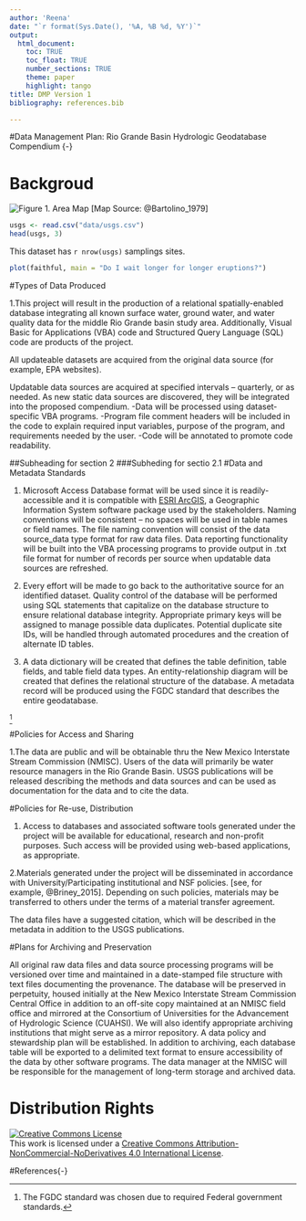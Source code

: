 ```yaml
---
author: 'Reena'
date: "`r format(Sys.Date(), '%A, %B %d, %Y')`"
output: 
  html_document:
    toc: TRUE
    toc_float: TRUE
    number_sections: TRUE
    theme: paper
    highlight: tango
title: DMP Version 1
bibliography: references.bib

---
```


#Data Management Plan: Rio Grande Basin Hydrologic Geodatabase Compendium {-}

# Backgroud {-} 

![Figure 1. Area Map](img/rio-grande-basin.png)
[Map Source: @Bartolino_1979]


```r
usgs <- read.csv("data/usgs.csv")
head(usgs, 3)
```

This dataset has `r nrow(usgs)` samplings sites.


```r
plot(faithful, main = "Do I wait longer for longer eruptions?")

```




#Types of Data Produced

1.This project will result in the production of a relational
spatially-enabled database integrating all known surface water, ground
water, and water quality data for the middle Rio Grande basin study
area. Additionally, Visual Basic for Applications (VBA) code and
Structured Query Language (SQL) code are products of the project. 

All updateable datasets are acquired from the original data source (for
example, EPA websites). 

Updatable data sources are acquired at specified intervals – quarterly, or as needed. As new static data sources are discovered, they will be integrated into the proposed compendium. 
-Data will be processed using dataset‐specific VBA programs. 
    -Program file comment headers will be included in the code to explain required input
variables, purpose of the program, and requirements needed by the user.
    -Code will be annotated to promote code readability.
    
##Subheading for section 2
###Subheding for sectio 2.1
#Data and Metadata Standards

1. Microsoft Access Database format will be used since it is
readily-accessible and it is compatible with [ESRI ArcGIS](http://www.esri.com/software/arcgis/index.html), a Geographic
Information System software package used by the stakeholders. Naming
conventions will be consistent – no spaces will be used in table names
or field names. The file naming convention will consist of the data
source\_data type format for raw data files. Data reporting
functionality will be built into the VBA processing programs to provide
output in .txt file format for number of records per source when
updatable data sources are refreshed.

1. Every effort will be made to go back to the authoritative source for an
identified dataset. Quality control of the database will be performed
using SQL statements that capitalize on the database structure to ensure
relational database integrity. Appropriate primary keys will be assigned
to manage possible data duplicates. Potential duplicate site IDs, will
be handled through automated procedures and the creation of alternate ID
tables.

1. A data dictionary will be created that defines the table definition,
table fields, and table field data types. An entity-relationship diagram
will be created that defines the relational structure of the database. A
metadata record will be produced using the FGDC standard that describes
the entire geodatabase.

^[The FGDC standard was chosen due to required Federal government
standards.]

#Policies for Access and Sharing

1.The data are public and will be obtainable thru the New Mexico
Interstate Stream Commission (NMISC). Users of the data will primarily
be water resource managers in the Rio Grande Basin. USGS publications
will be released describing the methods and data sources and can be used
as documentation for the data and to cite the data.

#Policies for Re-use, Distribution

1. Access to databases and associated software tools generated under the
project will be available for educational, research and non-profit
purposes. Such access will be provided using web-based applications, as
appropriate.

2.Materials generated under the project will be disseminated in accordance
with University/Participating institutional and NSF policies. [see, for example, @Briney_2015]. Depending
on such policies, materials may be transferred to others under the terms
of a material transfer agreement.

The data files have a suggested citation, which will be described in the
metadata in addition to the USGS publications.

#Plans for Archiving and Preservation

All original raw data files and data source processing programs will be
versioned over time and maintained in a date-stamped file structure with
text files documenting the provenance. The database will be preserved in
perpetuity, housed initially at the New Mexico Interstate Stream
Commission Central Office in addition to an off-site copy maintained at
an NMISC field office and mirrored at the Consortium of Universities for
the Advancement of Hydrologic Science (CUAHSI). We will also identify
appropriate archiving institutions that might serve as a mirror
repository. A data policy and stewardship plan will be established. In
addition to archiving, each database table will be exported to a
delimited text format to ensure accessibility of the data by other
software programs. The data manager at the NMISC will be responsible for
the management of long-term storage and archived data.

# Distribution Rights

<a rel="license" href="http://creativecommons.org/licenses/by-nc-nd/4.0/"><img alt="Creative Commons License" style="border-width:0" src="https://i.creativecommons.org/l/by-nc-nd/4.0/80x15.png" /></a><br />This work is licensed under a <a rel="license" href="http://creativecommons.org/licenses/by-nc-nd/4.0/">Creative Commons Attribution-NonCommercial-NoDerivatives 4.0 International License</a>.








#References{-}